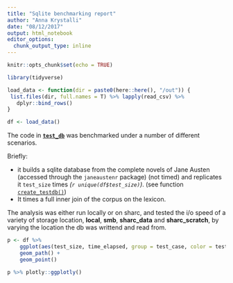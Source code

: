 ```yaml
---
title: "Sqlite benchmarking report"
author: "Anna Krystalli"
date: "08/12/2017"
output: html_notebook
editor_options: 
  chunk_output_type: inline
---
```


```r
knitr::opts_chunk$set(echo = TRUE)
```

```r
library(tidyverse)

load_data <- function(dir = paste0(here::here(), "/out")) { 
 list.files(dir, full.names = T) %>% lapply(read_csv) %>%
   dplyr::bind_rows()
}

df <- load_data()
```

The code in [**`test_db`**](https://github.com/annakrystalli/sqlite_benchmark/blob/master/test-db.R) was benchmarked under a number of different scenarios. 

Briefly:

- it builds a sqlite database from the complete novels of Jane Austen (accessed through the `janeaustenr` package) (not timed) and replicates it `test_size` times *(`r unique(df$test_size)`)*. (see function [`create_testdb()`](https://github.com/annakrystalli/sqlite_benchmark/blob/master/R/functions.R))
- It times a full inner join of the corpus on the lexicon.

The analysis was either run locally or on sharc, and tested the i/o speed of a variety of storage location, **local**, **smb**, **sharc_data** and **sharc_scratch**, by varying the location the db was writtend and read from.




```r
p <- df %>% 
    ggplot(aes(test_size, time_elapsed, group = test_case, color = test_case)) +
    geom_path() +
    geom_point()

p %>% plotly::ggplotly()
```


